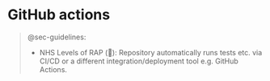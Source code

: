 # GitHub actions {#sec-github_actions}

> @sec-guidelines:
>
> * NHS Levels of RAP (🥇): Repository automatically runs tests etc. via CI/CD or a different integration/deployment tool e.g. GitHub Actions.